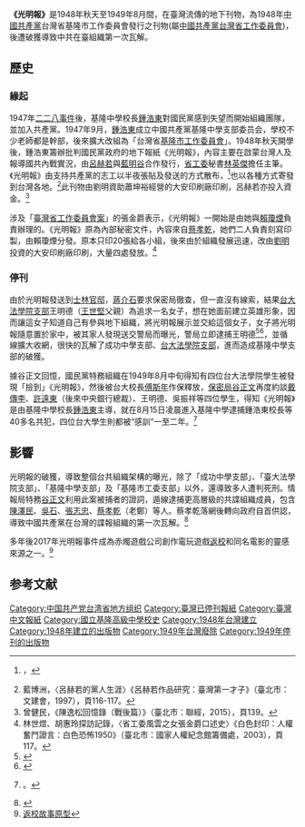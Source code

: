 {{About|台灣的地下刊物|中國大陸的官方新聞媒體|光明日报|[[中國民主政團同盟|中國民主政團同盟]]機關報|光明報 (中國民主政團同盟刊物)}}
'''《光明報》'''是1948年秋天至1949年8月間，在臺灣流傳的地下刊物，為1948年[[中國共產黨|中國共產黨]]台灣省基隆市工作委員會發行之刊物(屬[[中國共產黨台灣省工作委員會|中國共產黨台灣省工作委員會]])，後遭破獲導致中共在臺組織第一次瓦解。
{{Infobox Newspaper
| name                = 光明報
| owners              = {{CCP}}[[基隆市工作委員會|台灣省基隆市工作委員會]]
| foundation          = 1948年
| 停刊日              = 1949年8月
| political           = [[共產主義|共產主義]]
| 創辦人              = [[鍾浩東|鍾浩東]]
| 語言                = [[中文|中文]]  
}}

==歷史==
===緣起=== 
1947年[[二二八事件|二二八事件]]後，基隆中學校長[[鍾浩東|鍾浩東]]對國民黨感到失望而開始組織團隊，並加入共產黨。1947年9月，[[鍾浩東|鍾浩東]]成立中國共產黨基隆中學支部委员会，學校不少老師都是幹部，後來擴大改組為「台灣省[[基隆市工作委員會案|基隆市工作委員會]]」。1948年秋天開學後，鍾浩東籌辦批判國民黨政府的地下報紙《光明報》，內容主要在啟蒙台灣人及報導國共內戰實況，由[[呂赫若|呂赫若]]與[[藍明谷|藍明谷]]合作發行，[[中國共產黨台灣省工作委員會|省工委]]秘書[[林英傑_(省工委)|林英傑]]擔任主筆。《光明報》由支持共產黨的志工以半夜張貼及發送的方式散布，<ref>{{cite book|author=藍博洲|title=《消失在歷史迷霧中的作家身影》|location=台灣|publisher=[[聯合文學|聯合文學]]|origyear=2001|date=2001-06-15| isbn= 957-522-331-4|pages=400頁}}{{rp|312-315}}，</ref>也以各種方式寄發到台灣各地。<ref>藍博洲，〈呂赫若的黨人生涯〉《呂赫若作品研究：臺灣第一才子》（臺北市：文建會，1997），頁116-117。</ref>此刊物由劉明資助蕭坤裕經營的大安印刷廠印刷，呂赫若亦投入資金。<ref>曾健民，《陳逸松回憶錄（戰後篇）》（臺北市：聯經，2015），頁139。</ref>

涉及「[[中國共產黨台灣省工作委員會|臺灣省工作委員會案]]」的張金爵表示，《光明報》一開始是由她與[[賴瓊煙|賴瓊煙]]負責辦理的。《光明報》原為內部秘密文件，內容來自[[蔡孝乾|蔡孝乾]]，她們二人負責刻寫印製，由賴瓊煙分發。原本只印20張給各小組，後來由於組織發展迅速，改由[[劉明|劉明]]投資的大安印刷廠印刷，大量四處發放。<ref>林世煜、胡惠玲探訪記錄，〈省工委風雲之女張金爵口述史〉《白色封印：人權奮鬥證言：白色恐怖1950》（臺北市：國家人權紀念館籌備處，2003），頁117。</ref>

===停刊===
由於光明報發送到[[士林官邸|士林官邸]]，[[蔣介石|蔣介石]]要求保密局徹查，但一直沒有線索，結果[[台大法學院支部|台大法學院支部]]王明德（[[王世堅|王世堅]]父親）為追求一名女子，想在她面前建立英雄形象，因而讓這女子知道自己有參與地下組織，將光明報展示並交給這個女子，女子將光明報隨意置於家中，被其家人發現送交警局而曝光，警局立即逮捕王明德<ref name="memory">{{cite book|title=《回憶，見證白色恐怖》|author=陳英泰|publisher=唐山出版社|date=2009-12-01}}</ref><ref name="biography">{{cite book|title=《幌馬車之歌》|publisher=時報文化|author=藍博洲|date=1991-06-20}}</ref>，並循線擴大收網，很快的瓦解了成功中學支部、[[台大法學院支部|台大法學院支部]]，進而造成基隆中學支部的破獲。

據谷正文回憶，國民黨特務組織在1949年8月中旬得知有四位台大法學院學生被發現「撿到」《光明報》，然後被台大校長[[傅斯年|傅斯年]]作保釋放，[[國民政府軍事委員會調查統計局|保密局]][[谷正文|谷正文]]再度約談[[戴傳李|戴傳李]]、[[許遠東|許遠東]]（後來中央銀行總裁）、王明德、吳振祥等四位學生，得知《光明報》是由基隆中學校長[[鍾浩東|鍾浩東]]主導，就在8月15日凌晨進入基隆中學逮捕鍾浩東校長等40多名共犯，四位台大學生則都被“感訓”一至二年。<ref>{{cite book|author1=谷正文（口述）|author1link=谷正文|author2=許俊榮|author3=黄志明|author4=公小穎|title=《白色恐怖祕密檔案》|location=台灣|publisher=獨家出版社 |origyear=1995|date=1995-09-25| isbn=957-948-824-X|pages=263頁}}{{rp|63-72}}。</ref>

==影響==
光明報的破獲，導致整個台共組織架構的曝光，除了「成功中學支部」、「臺大法學院支部」、「基隆中學支部」及「基隆市工委支部」以外，還導致多人遭判死刑。情報局特務[[谷正文|谷正文]]利用此案被捕者的證詞，遁線逮捕更高層級的共諜組織成員，包含[[陳澤民_(省工委)|陳澤民]]、[[吳石|吳石]]、[[張志忠|張志忠]]、[[蔡孝乾|蔡孝乾]]（老鄭）等人。蔡孝乾落網後轉向政府自首供認，導致中國共產黨在台灣的諜報組織的第一次瓦解。<ref>{{cite book|author=谷正文口述 許俊榮 黃志明 公小穎整理 |title=《白色恐怖祕密檔案》中共臺灣省工委覆滅記—蔡孝乾、吳石系列潛匪案偵破始末|location=台灣|publisher=獨家|origyear=1995|date=1995-09-25| isbn= 9789579488242|}}</ref>

多年後2017年光明報事件成為赤燭遊戲公司創作電玩遊戲[[返校|返校]]和同名電影的靈感來源之一。<ref>[https://www.chinatimes.com/realtimenews/20191016000190-260310?chdtv=?chdtv 返校故事原型]{{Dead link|date=2020年6月 |bot=InternetArchiveBot |fix-attempted=yes }}</ref>

== 参考文献 ==
{{Reflist|2}}

[[Category:中国共产党台湾省地方组织|Category:中国共产党台湾省地方组织]]
[[Category:臺灣已停刊報紙|Category:臺灣已停刊報紙]]
[[Category:臺灣中文報紙|Category:臺灣中文報紙]]
[[Category:國立基隆高級中學校史|Category:國立基隆高級中學校史]]
[[Category:1948年台灣建立|Category:1948年台灣建立]]
[[Category:1948年建立的出版物|Category:1948年建立的出版物]]
[[Category:1949年台灣廢除|Category:1949年台灣廢除]]
[[Category:1949年停刊的出版物|Category:1949年停刊的出版物]]